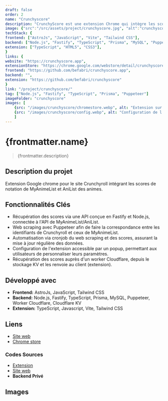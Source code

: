 ```yaml
---
draft: false
order: 2
name: "Crunchyscore"
description: "CrunchyScore est une extension Chrome qui intègre les scores de MyAnimeList sur Crunchyroll."
image: {"src":"/src/assets/project/crunchyscore.jpg", "alt":"crunchyscore"}
techStack: {
frontend: ["AstroJs", "JavaScript", "Vite", "Tailwind CSS"],
backend: ["Node.js", "Fastify", "TypeScript", "Prisma", "MySQL", "Puppeteer"],
extension: ["TypeScript", "HTML5", "CSS3"],
}
links: {
website: "https://crunchyscore.app",
extensionStore: "https://chrome.google.com/webstore/detail/crunchyscore-mal-score-on/coiidbjimmeojgdkclafjccnhgenmmbi",
frontend: "https://github.com/befabri/crunchyscore.app",
backend: "",
extension: "https://github.com/befabri/crunchyscore"
}
link: "/project/crunchyscore/"
tag: ["Node.js", "Fastify", "TypeScript", "Prisma", "Puppeteer"]
imageFolder: "crunchyscore"
images: [
    {src: "/images/crunchyscore/chromestore.webp", alt: "Extension sur le Chrome Web Store"},
    {src: "/images/crunchyscore/config.webp", alt: "Configuration de l'extension"}
    ]
---
```


# {frontmatter.name}

> {frontmatter.description}

## Description du projet

Extension Google chrome pour le site Crunchyroll intégrant les scores de notation de MyAnimeList et AniList des animes.

## Fonctionnalités Clés

-	Récupération des scores via une API conçue en Fastify et Node.js, connectée à l'API de MyAnimeList/AniList.
-	Web scraping avec Puppeteer afin de faire la correspondance entre les identifiants de Crunchyroll et ceux de MyAnimeList.
-	Automatisation via cronjob du web scraping et des scores, assurant la mise à jour régulière des données.
-	Configuration de l'extension accessible par un popup, permettant aux utilisateurs de personnaliser leurs paramètres.
-	Récupération des scores auprès d'un worker Cloudflare, depuis le stockage KV et les renvoie au client (extension).

## Développé avec

-   **Frontend:** AstroJs, JavaScript, Tailwind CSS
-   **Backend:** Node.js, Fastify, TypeScript, Prisma, MySQL, Puppeteer, Worker Cloudflare, Cloudflare KV
-   **Extension:** TypeScript, Javascript, Vite, Tailwind CSS

## Liens

-   [Site web](https://crunchyscore.app)
-   [Chrome store](https://chrome.google.com/webstore/detail/crunchyscore-mal-score-on/coiidbjimmeojgdkclafjccnhgenmmbi)

### Codes Sources

-   [Extension](https://github.com/befabri/crunchyscore)
-   [Site web](https://github.com/befabri/crunchyscore.app)
-   **Backend Privé**

## Images
